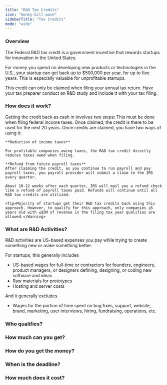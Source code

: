 ```yaml
---
title: "R&D Tax Credits"
icon: "money-bill-wave"
sidebarTitle: "Tax Credits"
mode: "wide"
---
```


### Overview
The Federal R&D tax credit is a government incentive that rewards startups for innovation in the United States.

For money you spend on developing new products or technologies in the U.S., your startup can get back up to $500,000 per year, for up to five years. This is especially valuable for unprofitable startups.

This credit can only be claimed when filing your annual tax return. Have your tax preparer conduct an R&D study and include it with your tax filing.


### How does it work?
Getting the credit back as cash in involves two steps:
<Steps>
  <Step title="Claim the credit">
    This must be done when filing federal income taxes. Once claimed, the credit is there to be used for the next 20 years.
  </Step>
  <Step title="Use the credit">
    Once credits are claimed, you have two ways of using it:
    
    **Reduction of income taxes**
    
    For profitable companies owing taxes, the R&D tax credit directly reduces taxes owed when filing. 
  
    **Refund from future payroll taxes**
    After claiming the credit, as you continue to run payroll and pay payroll taxes, you payroll provider will submit a claim to the IRS every quarter.
    
    About 10-12 weeks after each quarter, IRS will mail you a refund check like a refund of payroll taxes paid. Refunds will continue until all R&D tax credits are utilized.

    <Tip>Majority of startups get their R&D tax credits back using this approach. However, to qualify for this approach, only companies ≤5 years old with ≤$5M of revenue in the filing tax year qualifies are allowed.</Warning>
  </Step>
</Steps>

### What are R&D Activities?
R&D activities are US-based expenses you pay while trying to create something new or make something better.
    
For startups, this generally includes
- US-based wages for full-time or contractors for founders, engineers, product managers, or designers defining, designing, or coding new software and ideas
- Raw materials for prototypes
- Hosting and server costs
    
And it generally excludes
- Wages for the portion of time spent on bug fixes, support, website, brand, marketing, user interviews, hiring, fundraising, operations, etc.

 ### Who qualifies?
 

 ### How much can you get?

 ### How do you get the money?

 ### When is the deadline?

 ### How much does it cost?